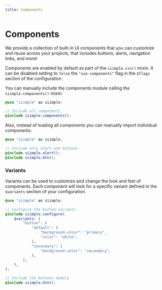 ```yaml
---
title: Components
---
```



# Components

We provide a collection of built-in UI components that you can customize and reuse across your projects, that includes buttons, alerts, navigation links, and more!

Components are enabled by default as part of the `siimple.css()` mixin. It can be disabled setting to `false` the `"use-components"` flag in the `$flags` section of the configuration.

You can manually include the components module calling the `siimple.components()` mixin:

```scss
@use "siimple" as siimple;

// Include all components
@include siimple.components();
```

Also, instead of loading all components you can manually import individual components:

```scss
@use "siimple" as siimple;

// Include only alert and buttons
@include siimple.alert();
@include siimple.btn();
```

### Variants

Variants can be used to customize and change the look and feel of components. Each component will look for a specific variant defined in the `$variants` section of your configuration.

```scss
@use "siimple" as siimple;

// Configure the button variants
@include siimple.configure(
    $variants: (
        "button": (
            "default": (
                "background-color": "primary",
                "color": "white",
            ),
            "secondary": (
                "background-color": "secondary",
            ),
        ),
    ),
);

// Include the buttons module
@include siimple.btn();
```
